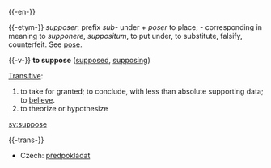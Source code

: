 {{-en-}}

{{-etym-}}
{{F.}} ''supposer''; prefix ''sub-'' under + ''poser'' to place; - corresponding in meaning to {{L.}} ''supponere'', ''suppositum'', to put under, to substitute, falsify, counterfeit. See [[pose]].

{{-v-}}
'''to suppose'''   ([[supposed]], [[supposing]])

[[Transitive]]:
#to take for granted; to conclude, with less than absolute supporting data; to [[believe]].
#to theorize or hypothesize

[[sv:suppose]]

{{-trans-}}
*Czech: [[předpokládat]]